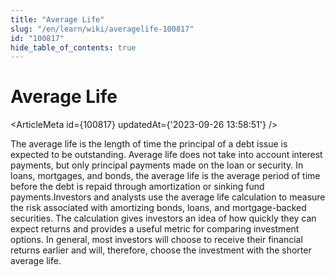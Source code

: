 ```yaml
---
title: "Average Life"
slug: "/en/learn/wiki/averagelife-100817"
id: "100817"
hide_table_of_contents: true
---
```



# Average Life

<ArticleMeta id={100817} updatedAt={'2023-09-26 13:58:51'} />
<div className='border-solid border-b border-t-0 my-4 border-[var(--ifm-color-gray-300)]' />

The average life is the length of time the principal of a debt issue is expected to be outstanding. Average life does not take into account interest payments, but only principal payments made on the loan or security. In loans, mortgages, and bonds, the average life is the average period of time before the debt is repaid through amortization or sinking fund payments.Investors and analysts use the average life calculation to measure the risk associated with amortizing bonds, loans, and mortgage-backed securities. The calculation gives investors an idea of how quickly they can expect returns and provides a useful metric for comparing investment options. In general, most investors will choose to receive their financial returns earlier and will, therefore, choose the investment with the shorter average life.
